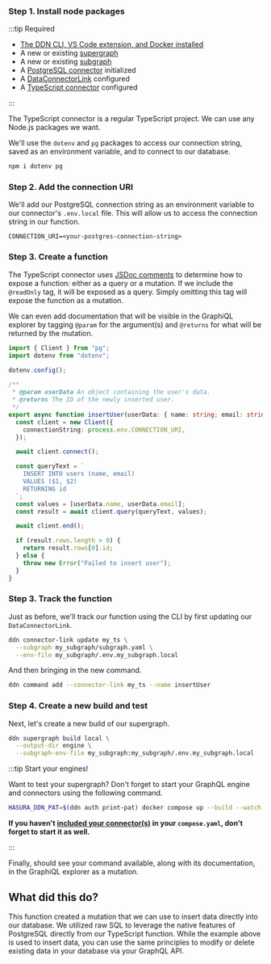 ### Step 1. Install node packages

:::tip Required

- [The DDN CLI, VS Code extension, and Docker installed](/getting-started/build/00-prerequisites.mdx)
- A new or existing [supergraph](/getting-started/build/01-init-supergraph.mdx)
- A new or existing [subgraph](/getting-started/build/02-init-subgraph.mdx)
- A [PostgreSQL connector](/getting-started/build/03-connect-to-data/01-connect-a-source.mdx) initialized
- A [DataConnectorLink](/getting-started/build/03-connect-to-data/02-create-source-metadata.mdx) configured
- A [TypeScript connector](/getting-started/build/06-add-business-logic.mdx) configured

:::

The TypeScript connector is a regular TypeScript project. We can use any Node.js packages we want.

We'll use the `dotenv` and `pg` packages to access our connection string, saved as an environment variable, and to
connect to our database.

```bash title="From the my_subgraph/connector/my_ts directory, run:"
npm i dotenv pg
```

### Step 2. Add the connection URI

We'll add our PostgreSQL connection string as an environment variable to our connector's `.env.local` file. This will
allow us to access the connection string in our function.

```env title="my_subgraph/connectors/my_ts/.env.local"
CONNECTION_URI=<your-postgres-connection-string>
```

### Step 3. Create a function

The TypeScript connector uses [JSDoc comments](https://jsdoc.app/) to determine how to expose a function: either as a
query or a mutation. If we include the `@readOnly` tag, it will be exposed as a query. Simply omitting this tag will
expose the function as a mutation.

We can even add documentation that will be visible in the GraphiQL explorer by tagging `@param` for the argument(s) and
`@returns` for what will be returned by the mutation.

```ts title="my_subgraph/connectors/my_ts/functions.ts"
import { Client } from "pg";
import dotenv from "dotenv";

dotenv.config();

/**
 * @param userData An object containing the user's data.
 * @returns The ID of the newly inserted user.
 */
export async function insertUser(userData: { name: string; email: string }): Promise<string> {
  const client = new Client({
    connectionString: process.env.CONNECTION_URI,
  });

  await client.connect();

  const queryText = `
    INSERT INTO users (name, email)
    VALUES ($1, $2)
    RETURNING id
  `;
  const values = [userData.name, userData.email];
  const result = await client.query(queryText, values);

  await client.end();

  if (result.rows.length > 0) {
    return result.rows[0].id;
  } else {
    throw new Error("Failed to insert user");
  }
}
```

### Step 3. Track the function

Just as before, we'll track our function using the CLI by first updating our `DataConnectorLink`.

```bash title="From any directory in the project, run:"
ddn connector-link update my_ts \
  --subgraph my_subgraph/subgraph.yaml \
  --env-file my_subgraph/.env.my_subgraph.local
```

And then bringing in the new command.

```bash title="From any directory in the project, run:"
ddn command add --connector-link my_ts --name insertUser
```

### Step 4. Create a new build and test

Next, let's create a new build of our supergraph.

```bash title="From the root of the project, run:"
ddn supergraph build local \
  --output-dir engine \
  --subgraph-env-file my_subgraph:my_subgraph/.env.my_subgraph.local
```

:::tip Start your engines!

Want to test your supergraph? Don't forget to start your GraphQL engine and connectors using the following command.

```bash title="From the root of your project, run:"
HASURA_DDN_PAT=$(ddn auth print-pat) docker compose up --build --watch
```

**If you haven't [included your connector(s)](/getting-started/build/01-init-supergraph.mdx) in your `compose.yaml`,
don't forget to start it as well.**

:::

Finally, should see your command available, along with its documentation, in the GraphiQL explorer as a mutation.

## What did this do?

This function created a mutation that we can use to insert data directly into our database. We utilized raw SQL to
leverage the native features of PostgreSQL directly from our TypeScript function. While the example above is used to
insert data, you can use the same principles to modify or delete existing data in your database via your GraphQL API.
